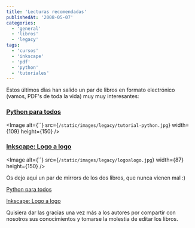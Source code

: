 ```yaml
---
title: 'Lecturas recomendadas'
publishedAt: '2008-05-07'
categories:
  - 'general'
  - 'libros'
  - 'legacy'
tags:
  - 'cursos'
  - 'inkscape'
  - 'pdf'
  - 'python'
  - 'tutoriales'
---
```


Estos últimos días han salido un par de libros en formato electrónico (vamos, PDF's de toda la vida) muy muy interesantes:

### [Python para todos](http://mundogeek.net/tutorial-python/)

\<Image
alt={\`\`} src={`/static/images/legacy/tutorial-python.jpg`}
width={109}
height={150}
/>

### [Inkscape: Logo a logo](http://joaclintistgud.wordpress.com/2008/05/06/curso-de-inkscape-logo-a-logo/)

\<Image
alt={\`\`} src={`/static/images/legacy/logoalogo.jpg`}
width={87}
height={150}
/>

Os dejo aqui un par de mirrors de los dos libros, que nunca vienen mal :)

[Python para todos](http://stuff.jinlabs.com/dump/python-para-todos.zip)

[Inkscape: Logo a logo](http://stuff.jinlabs.com/dump/logo_a_logo.pdf)

Quisiera dar las gracias una vez más a los autores por compartir con nosotros sus conocimientos y tomarse la molestia de editar los libros.
